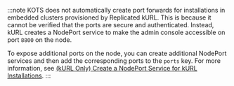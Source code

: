 :::note
KOTS does not automatically create port forwards for installations in embedded clusters provisioned by Replicated kURL. This is because it cannot be verified that the ports are secure and authenticated. Instead, kURL creates a NodePort service to make the admin console accessible on port `8800` on the node. 

To expose additional ports on the node, you can create additional NodePort services and then add the corresponding ports to the `ports` key. For more information, see [(kURL Only) Create a NodePort Service for kURL Installations](/vendor/admin-console-port-forward#nodeport).
:::